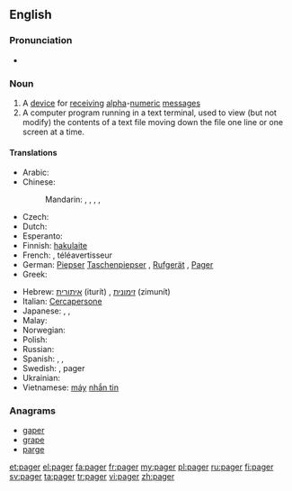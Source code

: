 ==English==

===Pronunciation===
* {{rhymes|eɪdʒə(r)}}

===Noun===
{{en-noun}}

# A [[device]] for [[receive|receiving]] [[alpha]]-[[numeric]] [[message]]s
# A computer program running in a text terminal, used to view (but not modify) the contents of a text file moving down the file one line or one screen at a time.

====Translations====
{{trans-top|device}}
* Arabic: {{t-|ar|بيجر|m|tr=beyjer, peyjer}}
* Chinese:
*: Mandarin: {{t|cmn|呼叫器|tr=hūjiàoqì|sc=Hani}},  {{t-|cmn|BB機|sc=Hani}},  {{t-|cmn|BB机|tr=bībī-jī|sc=Hani}}, {{t-|cmn|BP機|sc=Hani}},  {{t-|cmn|BP机|tr=bīpī-jī|sc=Hani}}
* Czech: {{t-|cs|pager|m}}
* Dutch: {{t-|nl|bieper}}
* Esperanto: {{t-|eo|poŝmesaĝilo}}
* Finnish: [[hakulaite]]
* French: {{t+|fr|bip|m}}, téléavertisseur
* German: [[Piepser]] {{m}} [[Taschenpiepser]] {{m}}, [[Rufgerät]] {{n}}, [[Pager]] {{m}}
* Greek: {{t-|el|τηλεειδοποιητής|m|tr=tileeidopoiitís|sc=Grek}}
{{trans-mid}}
* Hebrew: [[איתורית]] (iturít) {{f}}, [[זימונית]] (zimunít) {{f}}
* Italian: [[Cercapersone]] {{m}}
* Japanese: {{t-|ja|ポケットベル|tr=pokettoberu}},  {{t-|ja|ポケベル|tr=pokeberu}},  {{t-|ja|ページャ|tr=pēja}}
* Malay: {{t-|ms|alat kelui}}
* Norwegian: {{t-|no|personsøker|m}}
* Polish: {{l|pl|pager}} {{m}}
* Russian: {{t+|ru|пейджер|m|tr=péjdžer}}
* Spanish: {{t-|es|buscapersonas|m}}, {{t-|es|bíper|m}}, {{t+|es|busca|m}}
* Swedish: {{t-|sv|personsökare}}, pager
* Ukrainian: {{t+|uk|пейджер|m|tr=péjdžer}}
* Vietnamese: [[máy]] [[nhắn tin]]
{{trans-bottom}}

===Anagrams===
* [[gaper#English|gaper]]
* [[grape#English|grape]]
* [[parge#English|parge]]

[[et:pager]]
[[el:pager]]
[[fa:pager]]
[[fr:pager]]
[[my:pager]]
[[pl:pager]]
[[ru:pager]]
[[fi:pager]]
[[sv:pager]]
[[ta:pager]]
[[tr:pager]]
[[vi:pager]]
[[zh:pager]]